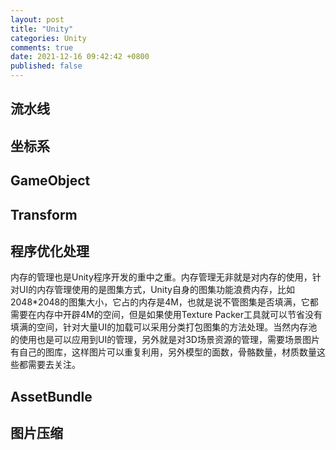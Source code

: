 ```yaml
---
layout: post
title: "Unity"
categories: Unity
comments: true
date: 2021-12-16 09:42:42 +0800
published: false
---
```


## 流水线

## 坐标系

## GameObject

## Transform

## 程序优化处理

内存的管理也是Unity程序开发的重中之重。内存管理无非就是对内存的使用，针对UI的内存管理使用的是图集方式，Unity自身的图集功能浪费内存，比如2048*2048的图集大小，它占的内存是4M，也就是说不管图集是否填满，它都需要在内存中开辟4M的空间，但是如果使用Texture Packer工具就可以节省没有填满的空间，针对大量UI的加载可以采用分类打包图集的方法处理。当然内存池的使用也是可以应用到UI的管理，另外就是对3D场景资源的管理，需要场景图片有自己的图库，这样图片可以重复利用，另外模型的面数，骨骼数量，材质数量这些都需要去关注。

## AssetBundle

## 图片压缩

## 